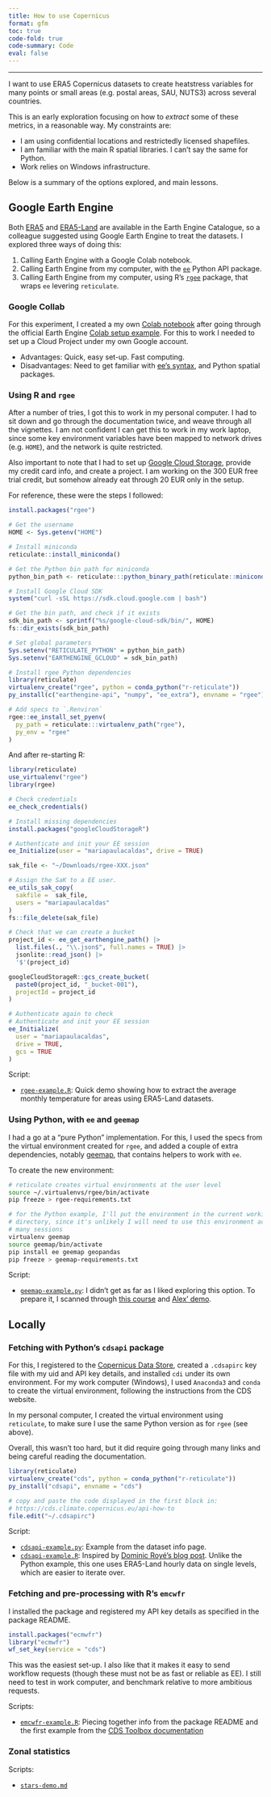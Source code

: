 ```yaml
---
title: How to use Copernicus
format: gfm
toc: true
code-fold: true
code-summary: Code
eval: false
---
```


---

I want to use ERA5 Copernicus datasets to create heatstress variables for many 
points or small areas (e.g. postal areas, SAU, NUTS3) across several countries.

This is an early exploration focusing on how to _extract_ some of these metrics,
in a reasonable way. My constraints are:

- I am using confidential locations and restrictedly licensed shapefiles.
- I am familiar with the main R spatial libraries. I can't say the same for Python.
- Work relies on Windows infrastructure.

Below is a summary of the options explored, and main lessons.

## Google Earth Engine

Both [ERA5] and [ERA5-Land] are available in the Earth Engine Catalogue, so a 
colleague suggested using Google Earth Engine to treat the datasets. I explored
three ways of doing this: 

1. Calling Earth Engine with a Google Colab notebook.
1. Calling Earth Engine from my computer, with the [`ee`][ee-install] Python 
   API package.
1. Calling Earth Engine from my computer, using R's [`rgee`][rgee-readme] 
   package, that wraps `ee` levering `reticulate`.

### Google Collab

For this experiment, I created a my own [Colab notebook][my-colab] after going 
through the official Earth Engine [Colab setup example][their-colab]. For this 
to work I needed to set up a Cloud Project under my own Google account.

- Advantages: Quick, easy set-up. Fast computing.
- Disadvantages: Need to get familiar with [ee's syntax][ee-docs], and Python
  spatial packages.

### Using R and `rgee`

After a number of tries, I got this to work in my personal computer. I had to 
sit down and go through the documentation twice, and weave through all the 
vignettes. I am not confident I can get this to work in my work laptop, since 
some key environment variables have been mapped to network drives (e.g. `HOME`), 
and the network is quite restricted. 

Also important to note that I had to set up [Google Cloud Storage][cloud-storage], 
provide my credit card info, and create a project. I am working on the 300 EUR
free trial credit, but somehow already eat through 20 EUR only in the setup.

For reference, these were the steps I followed:

```r
install.packages("rgee")

# Get the username
HOME <- Sys.getenv("HOME")

# Install miniconda
reticulate::install_miniconda()

# Get the Python bin path for miniconda
python_bin_path <- reticulate:::python_binary_path(reticulate::miniconda_path())

# Install Google Cloud SDK
system("curl -sSL https://sdk.cloud.google.com | bash")

# Get the bin path, and check if it exists
sdk_bin_path <- sprintf("%s/google-cloud-sdk/bin/", HOME)
fs::dir_exists(sdk_bin_path)

# Set global parameters
Sys.setenv("RETICULATE_PYTHON" = python_bin_path)
Sys.setenv("EARTHENGINE_GCLOUD" = sdk_bin_path)

# Install rgee Python dependencies
library(reticulate)
virtualenv_create("rgee", python = conda_python("r-reticulate"))
py_install(c("earthengine-api", "numpy", "ee_extra"), envname = "rgee")

# Add specs to `.Renviron`
rgee::ee_install_set_pyenv(
  py_path = reticulate:::virtualenv_path("rgee"),
  py_env = "rgee"
)
```

And  after re-starting R:

```r
library(reticulate)
use_virtualenv("rgee")
library(rgee)

# Check credentials
ee_check_credentials()

# Install missing dependencies
install.packages("googleCloudStorageR")

# Authenticate and init your EE session
ee_Initialize(user = "mariapaulacaldas", drive = TRUE)

sak_file <- "~/Downloads/rgee-XXX.json"

# Assign the SaK to a EE user.
ee_utils_sak_copy(
  sakfile =  sak_file,
  users = "mariapaulacaldas"
)
fs::file_delete(sak_file)

# Check that we can create a bucket
project_id <- ee_get_earthengine_path() |> 
  list.files(., "\\.json$", full.names = TRUE) |> 
  jsonlite::read_json() |> 
  '$'(project_id)

googleCloudStorageR::gcs_create_bucket(
  paste0(project_id, "_bucket-001"), 
  projectId = project_id
)

# Authenticate again to check
# Authenticate and init your EE session
ee_Initialize(
  user = "mariapaulacaldas",
  drive = TRUE, 
  gcs = TRUE
)
```

Script: 

- [`rgee-example.R`][rgee-example]: Quick demo showing how to extract the 
  average monthly temperature for areas using ERA5-Land datasets.

### Using Python, with `ee` and `geemap`

I had a go at a "pure Python" implementation. For this, I used the specs from 
the virtual environment created for `rgee`, and added a couple of extra 
dependencies, notably [geemap](https://geemap.org), that contains helpers to 
work with `ee`.

To create the new environment:

```bash
# reticulate creates virtual environments at the user level
source ~/.virtualenvs/rgee/bin/activate
pip freeze > rgee-requirements.txt

# for the Python example, I'll put the environment in the current working 
# directory, since it's unlikely I will need to use this environment across 
# many sessions
virtualenv geemap
source geemap/bin/activate
pip install ee geemap geopandas
pip freeze > geemap-requirements.txt
```

Script:

- [`geemap-example.py`][geemap-example]: I didn't get as far as I liked 
  exploring this option. To prepare it, I scanned through 
  [this course][eewpython] and [Alex' demo][alex-uhi-demo].


## Locally

### Fetching with Python's `cdsapi` package

For this, I registered to the [Copernicus Data Store][cds-register], created 
a `.cdsapirc` key file with my uid and API key details, and installed `cdi` 
under its own environment. For my work computer (Windows), I used `Anaconda3` 
and `conda` to create the virtual environment, following the instructions from 
the CDS website.

In my personal computer, I created the virtual environment using `reticulate`, 
to make sure I use the same Python version as for `rgee` (see above).

Overall, this wasn't too hard, but it did require going through many links and 
being careful reading the documentation.

```r
library(reticulate)
virtualenv_create("cds", python = conda_python("r-reticulate"))
py_install("cdsapi", envname = "cds")

# copy and paste the code displayed in the first block in:
# https://cds.climate.copernicus.eu/api-how-to
file.edit("~/.cdsapirc")
```

Script:

- [`cdsapi-example.py`](cdsapi-example.py): Example from the dataset info page.
- [`cdsapi-example.R`](cdsapi-example.R): Inspired by 
  [Dominic Royé's blog post][cdsapi-reticulate]. Unlike the Python example, 
  this one uses ERA5-Land hourly data on single levels, which are easier to 
  iterate over.
  
### Fetching and pre-processing with R's `emcwfr`

I installed the package and registered my API key details as specified in the 
package README.

```r
install.packages("ecmwfr")
library("ecmwfr")
wf_set_key(service = "cds")
```

This was the easiest set-up. I also like that it makes it easy to send workflow 
requests (though these must not be as fast or reliable as EE). I still need to 
test in work computer, and benchmark relative to more ambitious requests.

Scripts:

- [`emcwfr-example.R`](emcwfr-example.R): Piecing together info from the package
  README and the first example from the 
  [CDS Toolbox documentation][cds-toolbox-docs]

### Zonal statistics

Scripts:

- [`stars-demo.md`](stars-demo.md)


[alex-uhi-demo]: https://gitlab.algobank.oecd.org/Alexandre.BANQUET/oecd-earth-engine-training/-/blob/main/Urban%20Heat%20Island%20Intensity.ipynb?ref_type=heads
[cdsapi-example]: https://cds.climate.copernicus.eu/cdsapp#!/dataset/reanalysis-era5-land?tab=form
[cdsapi-reticulate]: https://dominicroye.github.io/en/2018/access-to-climate-reanalysis-data-from-r/
[cds-register]: https://cds.climate.copernicus.eu/user/register
[cds-toolbox-docs]: https://cds.climate.copernicus.eu/toolbox/doc/index.html
[eewpython]: https://github.com/csaybar/EEwPython
[emcwfr]: https://github.com/bluegreen-labs/ecmwfr#workflow-requests
[ERA5]: https://developers.google.com/earth-engine/datasets/tags/era5-land
[ERA5-Land]: https://developers.google.com/earth-engine/datasets/tags/era5-land
[geemap-example]: geemap-example.py
[ee-install]: https://developers.google.com/earth-engine/guides/python_install
[rgee-readme]: https://r-spatial.github.io/rgee/
[rgee-example]: rgee-exemple.R
[my-colab]: https://colab.research.google.com/drive/1n6cFYQDVKxIGmUtNRwbpmRZ97rYxqAsK
[their-colab]: https://colab.research.google.com/github/google/earthengine-community/blob/master/guides/linked/ee-api-colab-setup.ipynb
[ee-docs]: https://developers.google.com/earth-engine/apidocs/ee-image
[cloud-storage]: https://r-spatial.github.io/rgee/articles/rgee05.html
